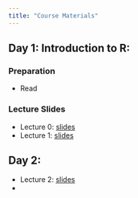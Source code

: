 ```yaml
---
title: "Course Materials"
---
```




## Day 1: Introduction to R:

### Preparation
+ Read


### Lecture Slides
+  Lecture 0: [slides](https://shunkei3.github.io/R-slides/Lec_notes/Lec0/Lec0.html)
+  Lecture 1: [slides](https://shunkei3.github.io/R-slides/Lec_notes/Lec1/Lec1.html)


## Day 2: 
+  Lecture 2: [slides](https://shunkei3.github.io/R-slides/Lec_notes/Lec1/Lec1.html)
+  



